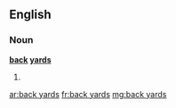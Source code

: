 ==English==

===Noun===
'''[[back]] [[yard]]s'''

# {{plural of|[[back yard]]}}

[[ar:back yards]]
[[fr:back yards]]
[[mg:back yards]]